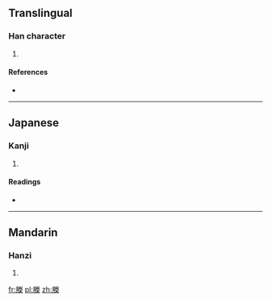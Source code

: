 ==Translingual==

===Han character===
{{Han char|rn=75|rad=木|as=10|sn=14|four=|canj=月火手木 (BFQD)}}

# {{defn|Han|sort=木10}}

====References====
* {{Han ref|kx=0545.070|dkj=15290|dj=0887.170|hdz=32102.170|uh=69BA|ud=27066}}

----

==Japanese==

===Kanji===
{{ja-kanji|grade=|rs=木10}}

# {{defn|lang=ja|sort=木10}}

====Readings====
* {{ja-readings|on=[[しょう]] (shō)|kun=[[はたのけいしをもつぐ]] (hatanokeishiwomotsugu)}}

----

==Mandarin==

===Hanzi===
{{cmn-hanzi|pin=[[shèng]] ([[sheng4]])|wg=sheng<sup>4</sup>}}

# {{defn|lang=cmn|sort=木10}}

[[fr:榺]]
[[pl:榺]]
[[zh:榺]]